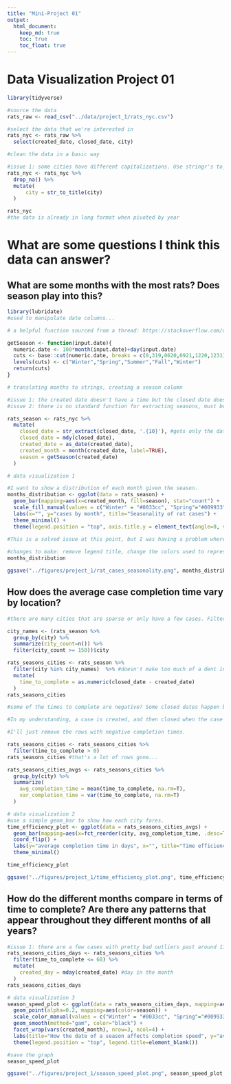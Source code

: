```yaml
---
title: "Mini-Project 01"
output: 
  html_document:
    keep_md: true
    toc: true
    toc_float: true
---
```


# Data Visualization Project 01

```r
library(tidyverse)
```

```r
#source the data
rats_raw <- read_csv("../data/project_1/rats_nyc.csv")
```

```r
#select the data that we're interested in
rats_nyc <- rats_raw %>% 
  select(created_date, closed_date, city)
```

```r
#clean the data in a basic way

#issue 1: some cities have different capitalizations. Use stringr's to_title()
rats_nyc <- rats_nyc %>%  
  drop_na() %>%
  mutate(
      city = str_to_title(city)
  )

rats_nyc
#the data is already in long format when pivoted by year
```


# What are some questions I think this data can answer? 

## What are some months with the most rats? Does season play into this? 
```r
library(lubridate)
#used to manipulate date columns... 
```

```r
# a helpful function sourced from a thread: https://stackoverflow.com/questions/36502140/determine-season-from-date-using-lubridate-in-r 

getSeason <- function(input.date){
  numeric.date <- 100*month(input.date)+day(input.date)
  cuts <- base::cut(numeric.date, breaks = c(0,319,0620,0921,1220,1231)) 
  levels(cuts) <- c("Winter","Spring","Summer","Fall","Winter")
  return(cuts)
}
```

```r
# translating months to strings, creating a season column

#issue 1: the created date doesn't have a time but the closed date does. Remove the time. 
#issue 2: there is no standard function for extracting seasons, must be mapped manually.

rats_season <- rats_nyc %>%
  mutate(
    closed_date = str_extract(closed_date, '.{10}'), #gets only the date, not the time
    closed_date = mdy(closed_date),
    created_date = as_date(created_date),
    created_month = month(created_date, label=TRUE),
    season = getSeason(created_date)
  )
```



```r
# data visualization 1

#I want to show a distribution of each month given the season. 
months_distribution <- ggplot(data = rats_season) +
  geom_bar(mapping=aes(x=created_month, fill=season), stat="count") +
  scale_fill_manual(values = c("Winter" = "#0033cc", "Spring"="#009933", "Summer"="#ffff00", "Fall"="#ff9900")) +
  labs(x="", y="cases by month", title="Seasonality of rat cases") +
  theme_minimal() + 
  theme(legend.position = "top", axis.title.y = element_text(angle=0, vjust=0.5), legend.title=element_blank())  

#This is a solved issue at this point, but I was having a problem where my theme() layer wasn't being applied. The reason why is because it wasn't the last layer, or was applied by theme_minimal() so it was being overwritten and being ineffective. 
  
#changes to make: remove legend title, change the colors used to represent the seasons, use ggsave() to save the plot
months_distribution
```
```r
ggsave("../figures/project_1/rat_cases_seasonality.png", months_distribution, width=6, height=4)
```


## How does the average case completion time vary by location? 
```r
#there are many cities that are sparse or only have a few cases. Filter out cities with less than 150 cases

city_names <- (rats_season %>%
  group_by(city) %>%
  summarize(city_count=n()) %>%
  filter(city_count >= 150))$city 

rats_seasons_cities <- rats_season %>%
  filter(city %in% city_names)  %>% #doesn't make too much of a dent in our total number of rows, which makes sense
  mutate(
    time_to_complete = as.numeric(closed_date - created_date)
  )
rats_seasons_cities
```

```r
#some of the times to complete are negative? Some closed dates happen before the created dates. I may be misunderstanding the columns. 

#In my understanding, a case is created, and then closed when the case is done. 

#I'll just remove the rows with negative completion times.

rats_seasons_cities <- rats_seasons_cities %>%
  filter(time_to_complete > 0)
rats_seasons_cities #that's a lot of rows gone... 

rats_seasons_cities_avgs <- rats_seasons_cities %>%
  group_by(city) %>%
  summarize(
    avg_completion_time = mean(time_to_complete, na.rm=T),
    var_completion_time = var(time_to_complete, na.rm=T)
  )
```

```r
# data visualization 2
#use a simple geom_bar to show how each city fares.
time_efficiency_plot <- ggplot(data = rats_seasons_cities_avgs) + 
  geom_bar(mapping=aes(x=fct_reorder(city, avg_completion_time, .desc=TRUE), y=avg_completion_time), stat="identity") +
  coord_flip() +
  labs(y="average completion time in days", x="", title="Time efficiency of popular cities", subtitle="where 'popular cities' have had at least 150 cases") +
  theme_minimal()

time_efficiency_plot
```
```r
ggsave("../figures/project_1/time_efficiency_plot.png", time_efficiency_plot, width=6, height=4)
```


## How do the different months compare in terms of time to complete? Are there any patterns that appear throughout they different months of all years?
```r
#issue 1: there are a few cases with pretty bad outliers past around 110 days. Filter them.
rats_seasons_cities_days <- rats_seasons_cities %>%
  filter(time_to_complete <= 60) %>%
  mutate(
    created_day = mday(created_date) #day in the month
  )
rats_seasons_cities_days
```

```r
# data visualization 3
season_speed_plot <- ggplot(data = rats_seasons_cities_days, mapping=aes(x=created_day, y=time_to_complete)) + 
  geom_point(alpha=0.2, mapping=aes(color=season)) + 
  scale_color_manual(values = c("Winter" = "#0033cc", "Spring"="#009933", "Summer"="#ffff00", "Fall"="#ff9900")) +
  geom_smooth(method="gam", color="black") +
  facet_wrap(vars(created_month), nrow=3, ncol=4) + 
  labs(title="How the date of a season affects completion speed", y="average completion time in days", x="day of month") + 
  theme(legend.position = "top", legend.title=element_blank())

#save the graph
season_speed_plot
```
```r
ggsave("../figures/project_1/season_speed_plot.png", season_speed_plot, width=6, height=4)
```
